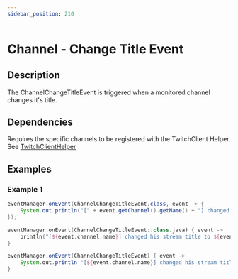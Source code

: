 ```yaml
---
sidebar_position: 210
---
```



# Channel - Change Title Event

## Description

The ChannelChangeTitleEvent is triggered when a monitored channel changes it's title.

## Dependencies

Requires the specific channels to be registered with the TwitchClient Helper. See [TwitchClientHelper](../getting-started/client-helper)

## Examples

### Example 1

<Tabs groupId="code">
<TabItem value="java" label="Java">

```java
eventManager.onEvent(ChannelChangeTitleEvent.class, event -> {
	System.out.println("[" + event.getChannel().getName() + "] changed his stream title to " + event.getTitle() + "!");
});
```

</TabItem>
<TabItem value="kotlin" label="Kotlin">

```kotlin
eventManager.onEvent(ChannelChangeTitleEvent::class.java) { event ->
	println("[${event.channel.name}] changed his stream title to ${event.title}!")
}
```

</TabItem>
<TabItem value="groovy" label="Groovy">

```groovy
eventManager.onEvent(ChannelChangeTitleEvent) { event ->
	System.out.println "[${event.channel.name}] changed his stream title to ${event.title}!"
}
```

</TabItem>
</Tabs>

